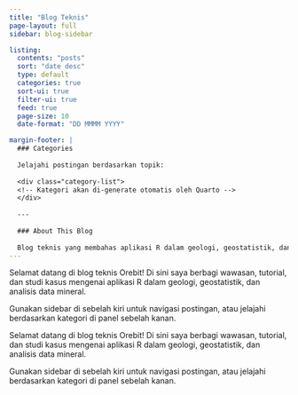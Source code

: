```yaml
---
title: "Blog Teknis"
page-layout: full
sidebar: blog-sidebar

listing:
  contents: "posts"
  sort: "date desc"
  type: default
  categories: true
  sort-ui: true
  filter-ui: true
  feed: true
  page-size: 10
  date-format: "DD MMMM YYYY"

margin-footer: |
  ### Categories
  
  Jelajahi postingan berdasarkan topik:
  
  <div class="category-list">
  <!-- Kategori akan di-generate otomatis oleh Quarto -->
  </div>
  
  ---
  
  ### About This Blog
  
  Blog teknis yang membahas aplikasi R dalam geologi, geostatistik, dan analisis data mineral.
---
```


::: {.blog-intro}
Selamat datang di blog teknis Orebit! Di sini saya berbagi wawasan, tutorial, dan studi kasus mengenai aplikasi R dalam geologi, geostatistik, dan analisis data mineral.

Gunakan sidebar di sebelah kiri untuk navigasi postingan, atau jelajahi berdasarkan kategori di panel sebelah kanan.
:::

::: {.blog-intro}
Selamat datang di blog teknis Orebit! Di sini saya berbagi wawasan, tutorial, dan studi kasus mengenai aplikasi R dalam geologi, geostatistik, dan analisis data mineral.

Gunakan sidebar di sebelah kiri untuk navigasi postingan, atau jelajahi berdasarkan kategori di panel sebelah kanan.
:::